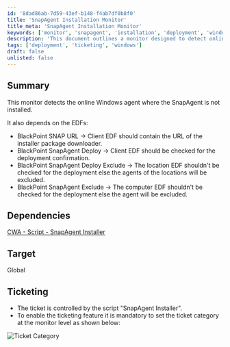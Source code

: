 ```yaml
---
id: '8dad86ab-7d59-43ef-b148-f4ab7df0b8f0'
title: 'SnapAgent Installation Monitor'
title_meta: 'SnapAgent Installation Monitor'
keywords: ['monitor', 'snapagent', 'installation', 'deployment', 'windows']
description: 'This document outlines a monitor designed to detect online Windows agents where the SnapAgent is not installed. It includes dependencies on specific EDFs for installation confirmation and exclusion criteria, as well as ticketing control through the SnapAgent Installer script.'
tags: ['deployment', 'ticketing', 'windows']
draft: false
unlisted: false
---
```

## Summary

This monitor detects the online Windows agent where the SnapAgent is not installed.

It also depends on the EDFs:
- BlackPoint SNAP URL -> Client EDF should contain the URL of the installer package downloader.
- BlackPoint SnapAgent Deploy -> Client EDF should be checked for the deployment confirmation.
- BlackPoint SnapAgent Deploy Exclude -> The location EDF shouldn't be checked for the deployment else the agents of the locations will be excluded.
- BlackPoint SnapAgent Exclude -> The computer EDF shouldn't be checked for the deployment else the agent will be excluded.

## Dependencies

[CWA - Script - SnapAgent Installer](https://proval.itglue.com/DOC-5078775-16179606)

## Target

Global

## Ticketing

- The ticket is controlled by the script "SnapAgent Installer".
- To enable the ticketing feature it is mandatory to set the ticket category at the monitor level as shown below:

![Ticket Category](../../../static/img/BlackPoint-SnapAgent-Deployment/image_1.png)












